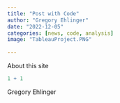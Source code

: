 ```yaml
---
title: "Post with Code"
author: "Gregory Ehlinger"
date: "2022-12-05"
categories: [news, code, analysis]
image: "TableauProject.PNG"
    
---
```



About this site

```r
1 + 1
```

Gregory Ehlinger
